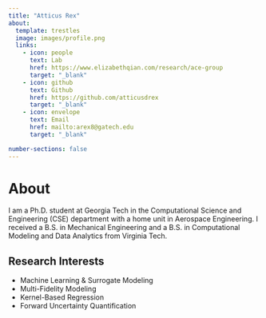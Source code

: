 ```yaml
---
title: "Atticus Rex"
about:
  template: trestles
  image: images/profile.png
  links:
    - icon: people
      text: Lab
      href: https://www.elizabethqian.com/research/ace-group
      target: "_blank"
    - icon: github
      text: Github
      href: https://github.com/atticusdrex
      target: "_blank"
    - icon: envelope
      text: Email 
      href: mailto:arex8@gatech.edu
      target: "_blank"

number-sections: false
---
```


# About
I am a Ph.D. student at Georgia Tech in the Computational Science and Engineering (CSE) department with a home unit in Aerospace Engineering. I received a B.S. in Mechanical Engineering and a B.S. in Computational Modeling and Data Analytics from Virginia Tech. 

## Research Interests 
* Machine Learning & Surrogate Modeling  
* Multi-Fidelity Modeling 
* Kernel-Based Regression
* Forward Uncertainty Quantification

